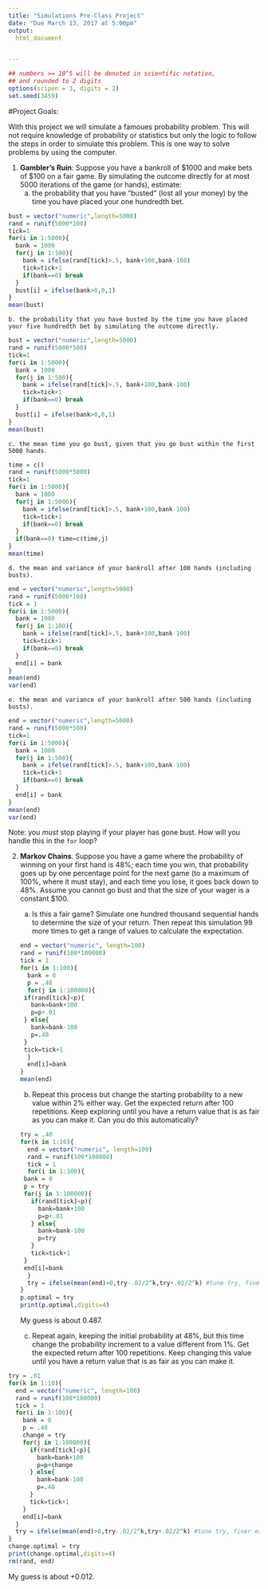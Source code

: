 ```yaml
---
title: "Simulations Pre-Class Project"
date: "Due March 13, 2017 at 5:00pm"
output:
  html_document


---
```


<style type="text/css">
.table {

    width: 80%;
    margin-left:10%; 
    margin-right:10%;
}
</style>
```r
## numbers >= 10^5 will be denoted in scientific notation,
## and rounded to 2 digits
options(scipen = 3, digits = 2)
set.seed(3459)
```




#Project Goals:


With this project we will simulate a famoues probability problem. This will not require knowledge of probability or statistics but only the logic to follow the steps in order to simulate this problem. This is one way to solve problems by using the computer. 

 1. **Gambler's Ruin**: Suppose you have a bankroll of $1000 and make bets of $100 on a fair game. By simulating the outcome directly for at most 5000 iterations of the game (or hands), estimate:
    a. the probability that you have "busted" (lost all your money) by the time you have placed your one hundredth bet.
    
```r
bust = vector("numeric",length=5000)
rand = runif(5000*100)
tick=1
for(i in 1:5000){
  bank = 1000
  for(j in 1:100){
    bank = ifelse(rand[tick]>.5, bank+100,bank-100)
    tick=tick+1
    if(bank==0) break
  }
  bust[i] = ifelse(bank>0,0,1)
}
mean(bust)
```

    b. the probability that you have busted by the time you have placed your five hundredth bet by simulating the outcome directly.
```r
bust = vector("numeric",length=5000)
rand = runif(5000*500)
tick=1
for(i in 1:5000){
  bank = 1000
  for(j in 1:500){
    bank = ifelse(rand[tick]>.5, bank+100,bank-100)
    tick=tick+1
    if(bank==0) break
  }
  bust[i] = ifelse(bank>0,0,1)
}
mean(bust)
```
    c. the mean time you go bust, given that you go bust within the first 5000 hands.
```r
time = c()
rand = runif(5000*5000)
tick=1
for(i in 1:5000){
  bank = 1000
  for(j in 1:5000){
    bank = ifelse(rand[tick]>.5, bank+100,bank-100)
    tick=tick+1
    if(bank==0) break
  }
  if(bank==0) time=c(time,j)
}
mean(time)
```
    d. the mean and variance of your bankroll after 100 hands (including busts).
```r
end = vector("numeric",length=5000)
rand = runif(5000*100)
tick = 1
for(i in 1:5000){
  bank = 1000
  for(j in 1:100){
    bank = ifelse(rand[tick]>.5, bank+100,bank-100)
    tick=tick+1
    if(bank==0) break
  }
  end[i] = bank
}
mean(end)
var(end)
```
    e. the mean and variance of your bankroll after 500 hands (including busts).
    
```r
end = vector("numeric",length=5000)
rand = runif(5000*500)
tick=1
for(i in 1:5000){
  bank = 1000
  for(j in 1:500){
    bank = ifelse(rand[tick]>.5, bank+100,bank-100)
    tick=tick+1
    if(bank==0) break
  }
  end[i] = bank
}
mean(end)
var(end)
```

Note: you *must* stop playing if your player has gone bust. How will you handle this in the `for` loop?

2. **Markov Chains**. Suppose you have a game where the probability of winning on your first hand is 48%; each time you win, that probability goes up by one percentage point for the next game (to a maximum of 100%, where it must stay), and each time you lose, it goes back down to 48%. Assume you cannot go bust and that the size of your wager is a constant $100.
    a. Is this a fair game? Simulate one hundred thousand sequential hands to determine the size of your return. Then repeat this simulation 99 more times to get a range of values to calculate the expectation.
```r
end = vector("numeric", length=100)
rand = runif(100*100000)
tick = 1
for(i in 1:100){
  bank = 0
  p = .48
  for(j in 1:100000){
    if(rand[tick]<p){
      bank=bank+100
      p=p+.01
    } else{
      bank=bank-100
      p=.48
    }
    tick=tick+1
  }
  end[i]=bank
}
mean(end)
```
    b. Repeat this process but change the starting probability to a new value within 2% either way. Get the expected return after 100 repetitions. Keep exploring until you have a return value that is as fair as you can make it. Can you do this automatically?
```r
try = .48
for(k in 1:10){
  end = vector("numeric", length=100)
  rand = runif(100*100000)
  tick = 1
  for(i in 1:100){
    bank = 0
    p = try
    for(j in 1:100000){
      if(rand[tick]<p){
        bank=bank+100
        p=p+.01
      } else{
        bank=bank-100
        p=try
      }
      tick=tick+1
    }
    end[i]=bank
  }
  try = ifelse(mean(end)>0,try-.02/2^k,try+.02/2^k) #tune try, finer each time
}
p.optimal = try
print(p.optimal,digits=4)
```
My guess is about 0.487.

    c. Repeat again, keeping the initial probability at 48%, but this time change the probability increment to a value different from 1%. Get the expected return after 100 repetitions. Keep changing this value until you have a return value that is as fair as you can make it.
    
```r
try = .01
for(k in 1:10){
  end = vector("numeric", length=100)
  rand = runif(100*100000)
  tick = 1
  for(i in 1:100){
    bank = 0
    p = .48
    change = try
    for(j in 1:100000){
      if(rand[tick]<p){
        bank=bank+100
        p=p+change
      } else{
        bank=bank-100
        p=.48
      }
      tick=tick+1
    }
    end[i]=bank
  }
  try = ifelse(mean(end)>0,try-.02/2^k,try+.02/2^k) #tune try, finer each time
}
change.optimal = try
print(change.optimal,digits=4)
rm(rand, end)
```
My guess is about +0.012.